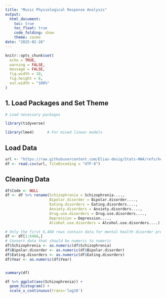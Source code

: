 ```yaml
---
title: "Music Physiological Response Analysis"
output: 
  html_document:
    toc: true
    toc_float: true
    code_folding: show
    theme: cosmo
date: "2025-02-28"
---
```


```r
knitr::opts_chunk$set(
  echo = TRUE,
  warning = FALSE,
  message = FALSE,
  fig.width = 10, 
  fig.height = 6,
  out.width = "100%"
)
```

## 1. Load Packages and Set Theme

```r
# Load necessary packages

library(tidyverse)

library(lme4)      # For mixed linear models


```


## Load Data

```r
url <- "https://raw.githubusercontent.com/Elias-desig/Stats-HW4/refs/heads/main/Mental_health_data.csv"
df <- read.csv(url, fileEncoding = "UTF-8")
```


## Cleaning Data

```r
df$Code <- NULL
df <- df %>% rename(Schizophrenia = Schizophrenia....,
                    Bipolar.disorder = Bipolar.disorder....,
                    Eating.disorders = Eating.disorders....,
                    Anxiety.disorders = Anxiety.disorders....,
                    Drug.use.disorders = Drug.use.disorders....,
                    Depression = Depression....,
                    Alcohol.use.disorders = Alcohol.use.disorders....)

# Only the first 6,468 rows contain data for mental health disorder prevalence in percentages 
df <- df[1:6468,]
# Convert data that should be numeric to numeric
df$Schizophrenia <- as.numeric(df$Schizophrenia)
df$Bipolar.disorder <- as.numeric(df$Bipolar.disorder)
df$Eating.disorders <- as.numeric(df$Eating.disorders)
df$Year <- as.numeric(df$Year)


summary(df)


```

```r
df %>% ggplot(aes(Schizophrenia)) + 
  geom_histogram() +
  scale_x_continuous(trans='log10')
```

```r

```

```r

```

```r

```
